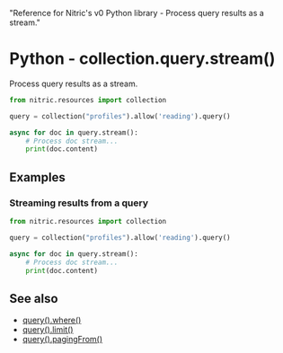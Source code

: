   "Reference for Nitric's v0 Python library - Process query results as a stream."

# Python - collection.query.stream()

Process query results as a stream.

```python
from nitric.resources import collection

query = collection("profiles").allow('reading').query()

async for doc in query.stream():
    # Process doc stream...
    print(doc.content)
```

## Examples

### Streaming results from a query

```python
from nitric.resources import collection

query = collection("profiles").allow('reading').query()

async for doc in query.stream():
    # Process doc stream...
    print(doc.content)
```

## See also

- [query().where()](./collection-query-where)
- [query().limit()](./collection-query-limit)
- [query().pagingFrom()](./collection-query-pagingfrom)
